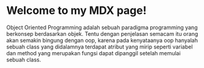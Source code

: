 # Welcome to my MDX page!
 
Object Oriented Programming adalah sebuah paradigma programming yang berkonsep berdasarkan objek.
Tentu dengan penjelasan semacam itu orang akan semakin bingung dengan oop, karena pada kenyataanya oop
hanyalah sebuah class yang didalamnya terdapat atribut yang mirip seperti variabel dan method
yang merupakan fungsi dapat dipanggil setelah memulai sebuah class.